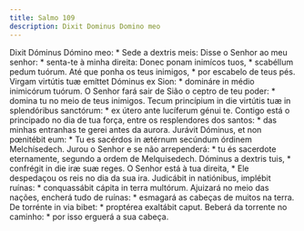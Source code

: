 ```yaml
---
title: Salmo 109
description: Dixit Dominus Domino meo
---
```


<div class="side-by-side not-content">
  <span>Dixit Dóminus Dómino meo: * Sede a dextris meis:</span>
  <span>Disse o Senhor ao meu senhor: * senta-te à minha direita:</span>
  <span>Donec ponam inimícos tuos, * scabéllum pedum tuórum.</span>
  <span>Até que ponha os teus inimigos, * por escabelo de teus pés.</span>
  <span>
    Virgam virtútis tuæ emíttet Dóminus ex Sion: * domináre in médio inimicórum
    tuórum.
  </span>
  <span>
    O Senhor fará sair de Sião o ceptro de teu poder: * domina tu no meio de
    teus inimigos.
  </span>
  <span>
    Tecum princípium in die virtútis tuæ in splendóribus sanctórum: * ex útero
    ante lucíferum génui te.
  </span>
  <span>
    Contigo está o principado no dia de tua força, entre os resplendores dos
    santos: * das minhas entranhas te gerei antes da aurora.
  </span>
  <span>
    Jurávit Dóminus, et non pœnitébit eum: * Tu es sacérdos in ætérnum secúndum
    órdinem Melchísedech.
  </span>
  <span>
    Jurou o Senhor e se não arrependerá: * tu és sacerdote eternamente, segundo
    a ordem de Melquisedech.
  </span>
  <span>Dóminus a dextris tuis, * confrégit in die iræ suæ reges.</span>
  <span>
    O Senhor está à tua direita, * Ele despedaçou os reis no dia da sua ira.
  </span>
  <span>
    Judicábit in natiónibus, implébit ruínas: * conquassábit cápita in terra
    multórum.
  </span>
  <span>
    Ajuizará no meio das nações, encherá tudo de ruínas: * esmagará as cabeças
    de muitos na terra.
  </span>
  <span>De torrénte in via bibet: * proptérea exaltábit caput.</span>
  <span>Beberá da torrente no caminho: * por isso erguerá a sua cabeça.</span>
</div>
